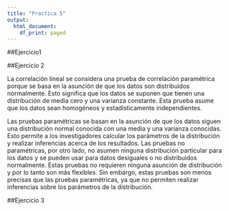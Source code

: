 ```yaml
---
title: "Practica 5"
output:
  html_document:
    df_print: paged
---
```

##Ejercicio1



##Ejercicio 2

La correlación lineal se considera una prueba de correlación paramétrica porque se basa en la asunción de que los datos son distribuidos normalmente. Esto significa que los datos se suponen que tienen una distribución de media cero y una varianza constante. Esta prueba asume que los datos sean homogéneos y estadísticamente independientes.

Las pruebas paramétricas se basan en la asunción de que los datos siguen una distribución normal conocida con una media y una varianza conocidas. Esto permite a los investigadores calcular los parámetros de la distribución y realizar inferencias acerca de los resultados. Las pruebas no paramétricas, por otro lado, no asumen ninguna distribución particular para los datos y se pueden usar para datos desiguales o no distribuidos normalmente. Estas pruebas no requieren ninguna asunción de distribución y por lo tanto son más flexibles. Sin embargo, estas pruebas son menos precisas que las pruebas paramétricas, ya que no permiten realizar inferencias sobre los parámetros de la distribución.

##Ejercicio 3

```r


```



